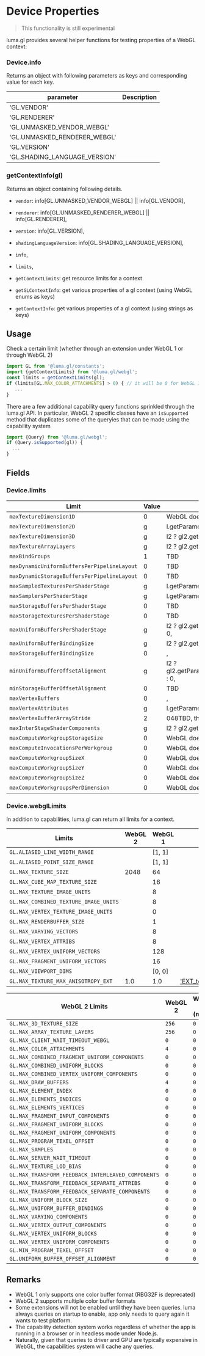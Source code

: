 # Device Properties

> This functionality is still experimental

luma.gl provides several helper functions for testing properties of a WebGL context:

### Device.info

Returns an object with following parameters as keys and corresponding value for each key.

| parameter                     | Description | 
| ----------------------------- | --- |
| 'GL.VENDOR'                   | 
| 'GL.RENDERER'                 |
| 'GL.UNMASKED_VENDOR_WEBGL'    |
| 'GL.UNMASKED_RENDERER_WEBGL'  |
| 'GL.VERSION'                  |
| 'GL.SHADING_LANGUAGE_VERSION' |

### getContextInfo(gl)

Returns an object containing following details.

- `vendor`: info[GL.UNMASKED_VENDOR_WEBGL] || info[GL.VENDOR],
- `renderer`: info[GL.UNMASKED_RENDERER_WEBGL] || info[GL.RENDERER],
- `version`: info[GL.VERSION],
- `shadingLanguageVersion`: info[GL.SHADING_LANGUAGE_VERSION],
- `info`,
- `limits`,

- `getContextLimits`: get resource limits for a context
- `getGLContextInfo`: get various properties of a gl context (using WebGL enums as keys)
- `getContextInfo`: get various properties of a gl context (using strings as keys)

## Usage

Check a certain limit (whether through an extension under WebGL 1 or through WebGL 2)

```typescript
import GL from '@luma.gl/constants';
import {getContextLimits} from '@luma.gl/webgl';
const limits = getContextLimits(gl);
if (limits[GL.MAX_COLOR_ATTACHMENTS] > 0) { // it will be 0 for WebGL 1
   ...
}
```

There are a few additional capability query functions sprinkled through the luma.gl API. In particular, WebGL 2 specific classes have an `isSupported` method that duplicates some of the queryies that can be made using the capability system

```typescript
import {Query} from '@luma.gl/webgl';
if (Query.isSupported(gl)) {
  ...
}
```

## Fields

### Device.limits

| Limit                                       | Value | Description                                                    |
| ------------------------------------------- | ----- | -------------------------------------------------------------- |
| `maxTextureDimension1D`                     | 0     | WebGL does not support 1D textures                        |
| `maxTextureDimension2D`                     | g     | l.getParameter(GL.MAX_TEXTURE_SIZE),                           |
| `maxTextureDimension3D`                     | g     | l2 ? gl2.getParameter(GL.MAX_3D_TEXTURE_SIZE) : 0,             |
| `maxTextureArrayLayers`                     | g     | l2 ? gl2.getParameter(GL.MAX_ARRAY_TEXTURE_LAYERS) : 0,        |
| `maxBindGroups`                             | 1     | TBD                                                       |
| `maxDynamicUniformBuffersPerPipelineLayout` | 0     | TBD                                                       |
| `maxDynamicStorageBuffersPerPipelineLayout` | 0     | TBD                                                       |
| `maxSampledTexturesPerShaderStage`          | g     | l.getParameter(GL.MAX_VERTEX_TEXTURE_IMAGE_UNITS)TBD      |
| `maxSamplersPerShaderStage`                 | g     | l.getParameter(GL.MAX_COMBINED_TEXTURE_IMAGE_UNITS),           |
| `maxStorageBuffersPerShaderStage`           | 0     | TBD                                                       |
| `maxStorageTexturesPerShaderStage`          | 0     | TBD                                                       |
| `maxUniformBuffersPerShaderStage`           | g     | l2 ? gl2.getParameter(GL.MAX_UNIFORM_BUFFER_BINDINGS) : 0,     |
| `maxUniformBufferBindingSize`               | g     | l2 ? gl2.getParameter(GL.MAX_UNIFORM_BLOCK_SIZE) : 0,          |
| `maxStorageBufferBindingSize`               | 0     | ,                                                              |
| `minUniformBufferOffsetAlignment`           | g     | l2 ? gl2.getParameter(GL.UNIFORM_BUFFER_OFFSET_ALIGNMENT) : 0, |
| `minStorageBufferOffsetAlignment`           | 0     | TBD                                                       |
| `maxVertexBuffers`                          | 0     | ,                                                              |
| `maxVertexAttributes`                       | g     | l.getParameter(GL.MAX_VERTEX_ATTRIBS),                         |
| `maxVertexBufferArrayStride`                | 2     | 048TBD, this is just the default value from WebGPU        |
| `maxInterStageShaderComponents`             | g     | l2 ? gl2.getParameter(GL.MAX_VARYING_COMPONENTS) : 0,          |
| `maxComputeWorkgroupStorageSize`            | 0     | WebGL does not support compute shaders                    |
| `maxComputeInvocationsPerWorkgroup`         | 0     | WebGL does not support compute shaders                    |
| `maxComputeWorkgroupSizeX`                  | 0     | WebGL does not support compute shaders                    |
| `maxComputeWorkgroupSizeY`                  | 0     | WebGL does not support compute shaders                    |
| `maxComputeWorkgroupSizeZ`                  | 0     | WebGL does not support compute shaders                    |
| `maxComputeWorkgroupsPerDimension`          | 0     | WebGL does not support compute shaders                    |

### Device.webglLimits

In addition to capabilities, luma.gl can return all limits for a context.

| Limits                                | WebGL 2 | WebGL 1 | Description                                                                                                         |
| ------------------------------------- | ------- | ------- | ------------------------------------------------------------------------------------------------------------------- |
| `GL.ALIASED_LINE_WIDTH_RANGE`         |         | [1, 1]  |                                                                                                                     |
| `GL.ALIASED_POINT_SIZE_RANGE`         |         | [1, 1]  |                                                                                                                     |
| `GL.MAX_TEXTURE_SIZE`                 | 2048    | 64      |                                                                                                                     |
| `GL.MAX_CUBE_MAP_TEXTURE_SIZE`        |         | 16      |                                                                                                                     |
| `GL.MAX_TEXTURE_IMAGE_UNITS`          |         | 8       |                                                                                                                     |
| `GL.MAX_COMBINED_TEXTURE_IMAGE_UNITS` |         | 8       |                                                                                                                     |
| `GL.MAX_VERTEX_TEXTURE_IMAGE_UNITS`   |         | 0       |                                                                                                                     |
| `GL.MAX_RENDERBUFFER_SIZE`            |         | 1       |                                                                                                                     |
| `GL.MAX_VARYING_VECTORS`              |         | 8       |                                                                                                                     |
| `GL.MAX_VERTEX_ATTRIBS`               |         | 8       |                                                                                                                     |
| `GL.MAX_VERTEX_UNIFORM_VECTORS`       |         | 128     |                                                                                                                     |
| `GL.MAX_FRAGMENT_UNIFORM_VECTORS`     |         | 16      |                                                                                                                     |
| `GL.MAX_VIEWPORT_DIMS`                |         | [0, 0]  |                                                                                                                     |
| `GL.MAX_TEXTURE_MAX_ANISOTROPY_EXT`   | 1.0     | 1.0     | ['EXT_texture_filter_anisotropic'](https://developer.mozilla.org/en-US/docs/Web/API/EXT_texture_filter_anisotropic) |

| WebGL 2 Limits                                     | WebGL 2 | WebGL 1 (mock) | Description |
| -------------------------------------------------- | ------- | -------------- | ----------- |
| `GL.MAX_3D_TEXTURE_SIZE`                           | `256`   | `0`            |             |
| `GL.MAX_ARRAY_TEXTURE_LAYERS`                      | `256`   | `0`            |             |
| `GL.MAX_CLIENT_WAIT_TIMEOUT_WEBGL`                 | `0`     | `0`            |             |
| `GL.MAX_COLOR_ATTACHMENTS`                         | `4`     | `0`            |             |
| `GL.MAX_COMBINED_FRAGMENT_UNIFORM_COMPONENTS`      | `0`     | `0`            |             |
| `GL.MAX_COMBINED_UNIFORM_BLOCKS`                   | `0`     | `0`            |             |
| `GL.MAX_COMBINED_VERTEX_UNIFORM_COMPONENTS`        | `0`     | `0`            |             |
| `GL.MAX_DRAW_BUFFERS`                              | `4`     | `0`            |             |
| `GL.MAX_ELEMENT_INDEX`                             | `0`     | `0`            |             |
| `GL.MAX_ELEMENTS_INDICES`                          | `0`     | `0`            |             |
| `GL.MAX_ELEMENTS_VERTICES`                         | `0`     | `0`            |             |
| `GL.MAX_FRAGMENT_INPUT_COMPONENTS`                 | `0`     | `0`            |             |
| `GL.MAX_FRAGMENT_UNIFORM_BLOCKS`                   | `0`     | `0`            |             |
| `GL.MAX_FRAGMENT_UNIFORM_COMPONENTS`               | `0`     | `0`            |             |
| `GL.MAX_PROGRAM_TEXEL_OFFSET`                      | `0`     | `0`            |             |
| `GL.MAX_SAMPLES`                                   | `0`     | `0`            |             |
| `GL.MAX_SERVER_WAIT_TIMEOUT`                       | `0`     | `0`            |             |
| `GL.MAX_TEXTURE_LOD_BIAS`                          | `0`     | `0`            |             |
| `GL.MAX_TRANSFORM_FEEDBACK_INTERLEAVED_COMPONENTS` | `0`     | `0`            |             |
| `GL.MAX_TRANSFORM_FEEDBACK_SEPARATE_ATTRIBS`       | `0`     | `0`            |             |
| `GL.MAX_TRANSFORM_FEEDBACK_SEPARATE_COMPONENTS`    | `0`     | `0`            |             |
| `GL.MAX_UNIFORM_BLOCK_SIZE`                        | `0`     | `0`            |             |
| `GL.MAX_UNIFORM_BUFFER_BINDINGS`                   | `0`     | `0`            |             |
| `GL.MAX_VARYING_COMPONENTS`                        | `0`     | `0`            |             |
| `GL.MAX_VERTEX_OUTPUT_COMPONENTS`                  | `0`     | `0`            |             |
| `GL.MAX_VERTEX_UNIFORM_BLOCKS`                     | `0`     | `0`            |             |
| `GL.MAX_VERTEX_UNIFORM_COMPONENTS`                 | `0`     | `0`            |             |
| `GL.MIN_PROGRAM_TEXEL_OFFSET`                      | `0`     | `0`            |             |
| `GL.UNIFORM_BUFFER_OFFSET_ALIGNMENT`               | `0`     | `0`            |             |

## Remarks

- WebGL 1 only supports one color buffer format (RBG32F is deprecated)
- WebGL 2 supports multiple color buffer formats
- Some extensions will not be enabled until they have been queries. luma always queries on startup to enable, app only needs to query again it wants to test platform.
- The capability detection system works regardless of whether the app is running in a browser or in headless mode under Node.js.
- Naturally, given that queries to driver and GPU are typically expensive in WebGL, the capabilities system will cache any queries.
